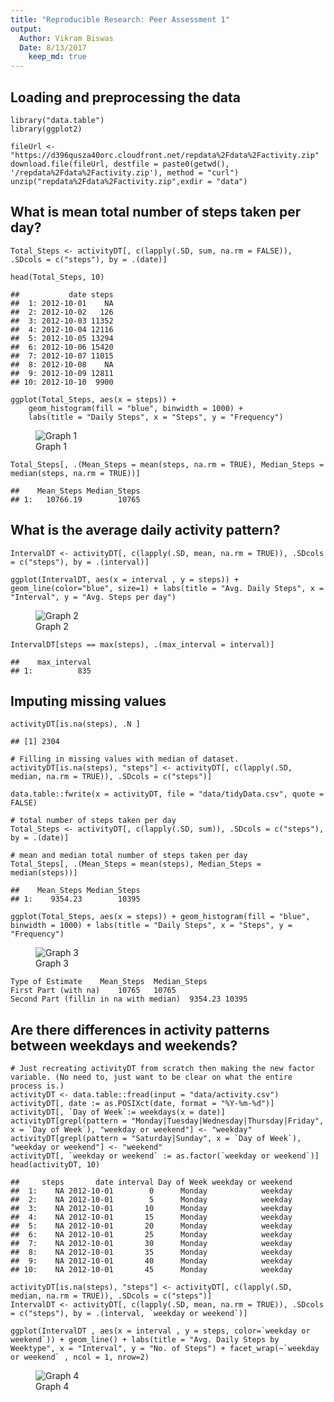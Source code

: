 ```yaml
---
title: "Reproducible Research: Peer Assessment 1"
output: 
  Author: Vikram Biswas
  Date: 8/13/2017
    keep_md: true
---
```



## Loading and preprocessing the data
```
library("data.table")
library(ggplot2)

fileUrl <- "https://d396qusza40orc.cloudfront.net/repdata%2Fdata%2Factivity.zip"
download.file(fileUrl, destfile = paste0(getwd(), '/repdata%2Fdata%2Factivity.zip'), method = "curl")
unzip("repdata%2Fdata%2Factivity.zip",exdir = "data")
```


## What is mean total number of steps taken per day?
```
Total_Steps <- activityDT[, c(lapply(.SD, sum, na.rm = FALSE)), .SDcols = c("steps"), by = .(date)] 

head(Total_Steps, 10)
```
```
##           date steps
##  1: 2012-10-01    NA
##  2: 2012-10-02   126
##  3: 2012-10-03 11352
##  4: 2012-10-04 12116
##  5: 2012-10-05 13294
##  6: 2012-10-06 15420
##  7: 2012-10-07 11015
##  8: 2012-10-08    NA
##  9: 2012-10-09 12811
## 10: 2012-10-10  9900
```
```
ggplot(Total_Steps, aes(x = steps)) +
    geom_histogram(fill = "blue", binwidth = 1000) +
    labs(title = "Daily Steps", x = "Steps", y = "Frequency")
```
![Graph 1](https://github.com/vikrambiswas/RepData_PeerAssessment1/blob/master/doc/unnamed-chunk-4-1.png)

```
Total_Steps[, .(Mean_Steps = mean(steps, na.rm = TRUE), Median_Steps = median(steps, na.rm = TRUE))]
```

```
##    Mean_Steps Median_Steps
## 1:   10766.19        10765
```

## What is the average daily activity pattern?
```
IntervalDT <- activityDT[, c(lapply(.SD, mean, na.rm = TRUE)), .SDcols = c("steps"), by = .(interval)] 

ggplot(IntervalDT, aes(x = interval , y = steps)) + geom_line(color="blue", size=1) + labs(title = "Avg. Daily Steps", x = "Interval", y = "Avg. Steps per day")
```

![Graph 2](https://github.com/vikrambiswas/RepData_PeerAssessment1/blob/master/doc/unnamed-chunk-6-1.png)

```
IntervalDT[steps == max(steps), .(max_interval = interval)]
```

```
##    max_interval
## 1:          835
```


## Imputing missing values
```
activityDT[is.na(steps), .N ]
```
```
## [1] 2304
```
```
# Filling in missing values with median of dataset. 
activityDT[is.na(steps), "steps"] <- activityDT[, c(lapply(.SD, median, na.rm = TRUE)), .SDcols = c("steps")]
```
```
data.table::fwrite(x = activityDT, file = "data/tidyData.csv", quote = FALSE)
```
```
# total number of steps taken per day
Total_Steps <- activityDT[, c(lapply(.SD, sum)), .SDcols = c("steps"), by = .(date)] 

# mean and median total number of steps taken per day
Total_Steps[, .(Mean_Steps = mean(steps), Median_Steps = median(steps))]
```
```
##    Mean_Steps Median_Steps
## 1:    9354.23        10395
```
```
ggplot(Total_Steps, aes(x = steps)) + geom_histogram(fill = "blue", binwidth = 1000) + labs(title = "Daily Steps", x = "Steps", y = "Frequency")
```
![Graph 3](https://github.com/vikrambiswas/RepData_PeerAssessment1/blob/master/doc/unnamed-chunk-11-1.png)
```
Type of Estimate	Mean_Steps	Median_Steps
First Part (with na)	10765	10765
Second Part (fillin in na with median)	9354.23	10395
```


## Are there differences in activity patterns between weekdays and weekends?
```
# Just recreating activityDT from scratch then making the new factor variable. (No need to, just want to be clear on what the entire process is.) 
activityDT <- data.table::fread(input = "data/activity.csv")
activityDT[, date := as.POSIXct(date, format = "%Y-%m-%d")]
activityDT[, `Day of Week`:= weekdays(x = date)]
activityDT[grepl(pattern = "Monday|Tuesday|Wednesday|Thursday|Friday", x = `Day of Week`), "weekday or weekend"] <- "weekday"
activityDT[grepl(pattern = "Saturday|Sunday", x = `Day of Week`), "weekday or weekend"] <- "weekend"
activityDT[, `weekday or weekend` := as.factor(`weekday or weekend`)]
head(activityDT, 10)
```
```
##     steps       date interval Day of Week weekday or weekend
##  1:    NA 2012-10-01        0      Monday            weekday
##  2:    NA 2012-10-01        5      Monday            weekday
##  3:    NA 2012-10-01       10      Monday            weekday
##  4:    NA 2012-10-01       15      Monday            weekday
##  5:    NA 2012-10-01       20      Monday            weekday
##  6:    NA 2012-10-01       25      Monday            weekday
##  7:    NA 2012-10-01       30      Monday            weekday
##  8:    NA 2012-10-01       35      Monday            weekday
##  9:    NA 2012-10-01       40      Monday            weekday
## 10:    NA 2012-10-01       45      Monday            weekday
```
```
activityDT[is.na(steps), "steps"] <- activityDT[, c(lapply(.SD, median, na.rm = TRUE)), .SDcols = c("steps")]
IntervalDT <- activityDT[, c(lapply(.SD, mean, na.rm = TRUE)), .SDcols = c("steps"), by = .(interval, `weekday or weekend`)] 

ggplot(IntervalDT , aes(x = interval , y = steps, color=`weekday or weekend`)) + geom_line() + labs(title = "Avg. Daily Steps by Weektype", x = "Interval", y = "No. of Steps") + facet_wrap(~`weekday or weekend` , ncol = 1, nrow=2)
```
![Graph 4](https://github.com/vikrambiswas/RepData_PeerAssessment1/blob/master/doc/unnamed-chunk-13-1.png)
